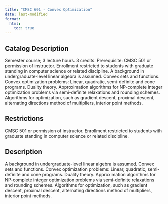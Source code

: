 ```yaml
---
title: "CMSC 601 - Convex Optimization"
date: last-modified
format:
  html:
    toc: true
---
```


## Catalog Description

Semester course; 3 lecture hours. 3 credits. Prerequisite: CMSC 501 or permission of instructor. Enrollment restricted to students with graduate standing in computer science or related discipline. A background in undergraduate-level linear algebra is assumed. Convex sets and functions. Convex optimization problems: Linear, quadratic, semi-definite and cone programs. Duality theory. Approximation algorithms for NP-complete integer optimization problems via semi-definite relaxations and rounding schemes. Algorithms for optimization, such as gradient descent, proximal descent, alternating directions method of multipliers, interior point methods.


## Restrictions
 
CMSC 501 or permission of instructor. Enrollment restricted to students with graduate standing in computer science or related discipline.

## Description

A background in undergraduate-level linear algebra is assumed. Convex sets and functions. Convex optimization problems: Linear, quadratic, semi-definite and cone programs. Duality theory. Approximation algorithms for NP-complete integer optimization problems via semi-definite relaxations and rounding schemes. Algorithms for optimization, such as gradient descent, proximal descent, alternating directions method of multipliers, interior point methods.


